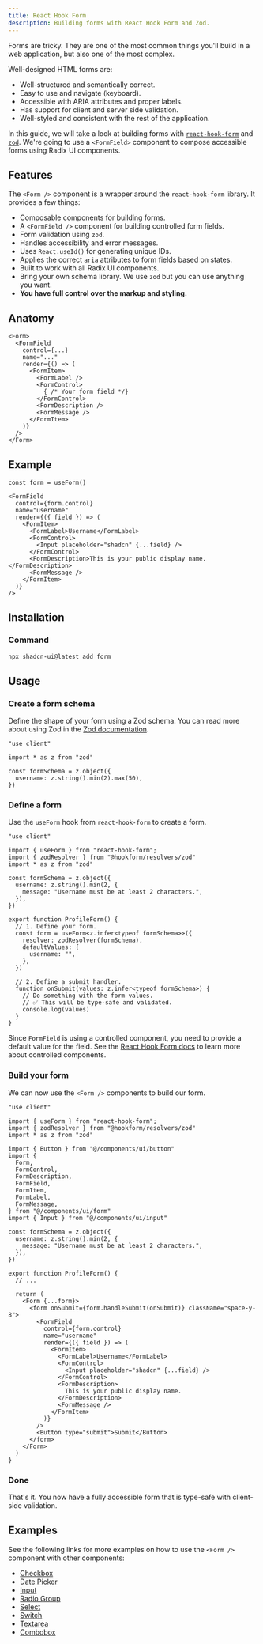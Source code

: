 ```yaml
---
title: React Hook Form
description: Building forms with React Hook Form and Zod.
---
```


Forms are tricky. They are one of the most common things you'll build in a web application, but also one of the most complex.

Well-designed HTML forms are:

- Well-structured and semantically correct.
- Easy to use and navigate (keyboard).
- Accessible with ARIA attributes and proper labels.
- Has support for client and server side validation.
- Well-styled and consistent with the rest of the application.

In this guide, we will take a look at building forms with [`react-hook-form`](https://react-hook-form.com/) and [`zod`](https://zod.dev). We're going to use a `<FormField>` component to compose accessible forms using Radix UI components.

## Features

The `<Form />` component is a wrapper around the `react-hook-form` library. It provides a few things:

- Composable components for building forms.
- A `<FormField />` component for building controlled form fields.
- Form validation using `zod`.
- Handles accessibility and error messages.
- Uses `React.useId()` for generating unique IDs.
- Applies the correct `aria` attributes to form fields based on states.
- Built to work with all Radix UI components.
- Bring your own schema library. We use `zod` but you can use anything you want.
- **You have full control over the markup and styling.**

## Anatomy

```tsx
<Form>
  <FormField
    control={...}
    name="..."
    render={() => (
      <FormItem>
        <FormLabel />
        <FormControl>
          { /* Your form field */}
        </FormControl>
        <FormDescription />
        <FormMessage />
      </FormItem>
    )}
  />
</Form>
```

## Example

```tsx
const form = useForm()

<FormField
  control={form.control}
  name="username"
  render={({ field }) => (
    <FormItem>
      <FormLabel>Username</FormLabel>
      <FormControl>
        <Input placeholder="shadcn" {...field} />
      </FormControl>
      <FormDescription>This is your public display name.</FormDescription>
      <FormMessage />
    </FormItem>
  )}
/>
```

## Installation

<Steps>

### Command

```bash
npx shadcn-ui@latest add form
```

</Steps>

## Usage

<Steps>

### Create a form schema

Define the shape of your form using a Zod schema. You can read more about using Zod in the [Zod documentation](https://zod.dev).

```tsx showLineNumbers {3,5-7}
"use client"

import * as z from "zod"

const formSchema = z.object({
  username: z.string().min(2).max(50),
})
```

### Define a form

Use the `useForm` hook from `react-hook-form` to create a form.

```tsx showLineNumbers {3-4,14-20,22-27}
"use client"

import { useForm } from "react-hook-form";
import { zodResolver } from "@hookform/resolvers/zod"
import * as z from "zod"

const formSchema = z.object({
  username: z.string().min(2, {
    message: "Username must be at least 2 characters.",
  }),
})

export function ProfileForm() {
  // 1. Define your form.
  const form = useForm<z.infer<typeof formSchema>>({
    resolver: zodResolver(formSchema),
    defaultValues: {
      username: "",
    },
  })

  // 2. Define a submit handler.
  function onSubmit(values: z.infer<typeof formSchema>) {
    // Do something with the form values.
    // ✅ This will be type-safe and validated.
    console.log(values)
  }
}
```

Since `FormField` is using a controlled component, you need to provide a default value for the field. See the [React Hook Form docs](https://react-hook-form.com/docs/usecontroller) to learn more about controlled components.

### Build your form

We can now use the `<Form />` components to build our form.

```tsx showLineNumbers {7-17,28-50}
"use client"

import { useForm } from "react-hook-form";
import { zodResolver } from "@hookform/resolvers/zod"
import * as z from "zod"

import { Button } from "@/components/ui/button"
import {
  Form,
  FormControl,
  FormDescription,
  FormField,
  FormItem,
  FormLabel,
  FormMessage,
} from "@/components/ui/form"
import { Input } from "@/components/ui/input"

const formSchema = z.object({
  username: z.string().min(2, {
    message: "Username must be at least 2 characters.",
  }),
})

export function ProfileForm() {
  // ...

  return (
    <Form {...form}>
      <form onSubmit={form.handleSubmit(onSubmit)} className="space-y-8">
        <FormField
          control={form.control}
          name="username"
          render={({ field }) => (
            <FormItem>
              <FormLabel>Username</FormLabel>
              <FormControl>
                <Input placeholder="shadcn" {...field} />
              </FormControl>
              <FormDescription>
                This is your public display name.
              </FormDescription>
              <FormMessage />
            </FormItem>
          )}
        />
        <Button type="submit">Submit</Button>
      </form>
    </Form>
  )
}
```

### Done

That's it. You now have a fully accessible form that is type-safe with client-side validation.

<ComponentPreview
  name="input-form"
  className="[&_[role=tablist]]:hidden [&>div>div:first-child]:hidden"
/>

</Steps>

## Examples

See the following links for more examples on how to use the `<Form />` component with other components:

- [Checkbox](/docs/components/checkbox#form)
- [Date Picker](/docs/components/date-picker#form)
- [Input](/docs/components/input#form)
- [Radio Group](/docs/components/radio-group#form)
- [Select](/docs/components/select#form)
- [Switch](/docs/components/switch#form)
- [Textarea](/docs/components/textarea#form)
- [Combobox](/docs/components/combobox#form)

